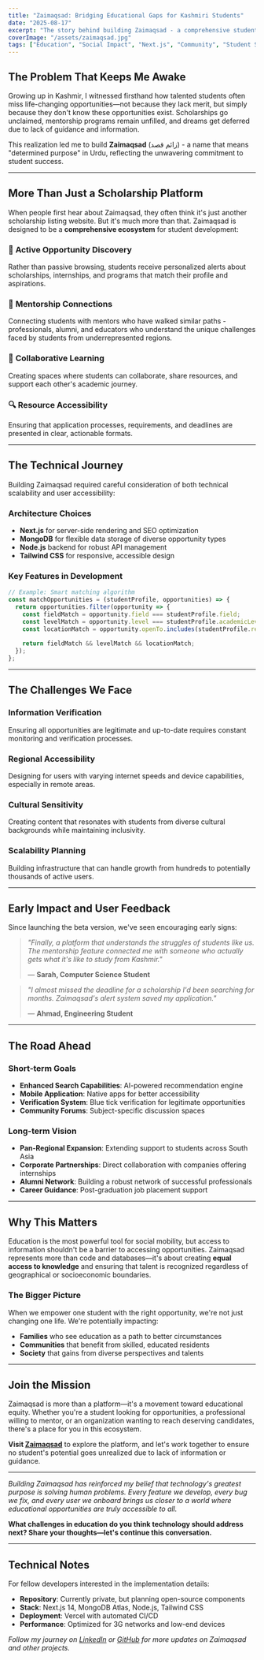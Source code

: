 ```yaml
---
title: "Zaimaqsad: Bridging Educational Gaps for Kashmiri Students"
date: "2025-08-17"
excerpt: "The story behind building Zaimaqsad - a comprehensive student guidance platform that connects underrepresented students with scholarships, mentorship, and educational opportunities they might otherwise miss."
coverImage: "/assets/zaimaqsad.jpg"
tags: ["Education", "Social Impact", "Next.js", "Community", "Student Support", "Kashmir"]
---
```


## The Problem That Keeps Me Awake

Growing up in Kashmir, I witnessed firsthand how talented students often miss life-changing opportunities—not because they lack merit, but simply because they don't know these opportunities exist. Scholarships go unclaimed, mentorship programs remain unfilled, and dreams get deferred due to lack of guidance and information.

This realization led me to build **Zaimaqsad** (زائم قصد) - a name that means "determined purpose" in Urdu, reflecting the unwavering commitment to student success.

---

## More Than Just a Scholarship Platform

When people first hear about Zaimaqsad, they often think it's just another scholarship listing website. But it's much more than that. Zaimaqsad is designed to be a **comprehensive ecosystem** for student development:

### 🎯 **Active Opportunity Discovery**
Rather than passive browsing, students receive personalized alerts about scholarships, internships, and programs that match their profile and aspirations.

### 🤝 **Mentorship Connections**
Connecting students with mentors who have walked similar paths - professionals, alumni, and educators who understand the unique challenges faced by students from underrepresented regions.

### 💬 **Collaborative Learning**
Creating spaces where students can collaborate, share resources, and support each other's academic journey.

### 🔍 **Resource Accessibility**
Ensuring that application processes, requirements, and deadlines are presented in clear, actionable formats.

---

## The Technical Journey

Building Zaimaqsad required careful consideration of both technical scalability and user accessibility:

### **Architecture Choices**
- **Next.js** for server-side rendering and SEO optimization
- **MongoDB** for flexible data storage of diverse opportunity types
- **Node.js** backend for robust API management
- **Tailwind CSS** for responsive, accessible design

### **Key Features in Development**
```javascript
// Example: Smart matching algorithm
const matchOpportunities = (studentProfile, opportunities) => {
  return opportunities.filter(opportunity => {
    const fieldMatch = opportunity.field === studentProfile.field;
    const levelMatch = opportunity.level === studentProfile.academicLevel;
    const locationMatch = opportunity.openTo.includes(studentProfile.region);
    
    return fieldMatch && levelMatch && locationMatch;
  });
};
```

---

## The Challenges We Face

### **Information Verification**
Ensuring all opportunities are legitimate and up-to-date requires constant monitoring and verification processes.

### **Regional Accessibility**
Designing for users with varying internet speeds and device capabilities, especially in remote areas.

### **Cultural Sensitivity**
Creating content that resonates with students from diverse cultural backgrounds while maintaining inclusivity.

### **Scalability Planning**
Building infrastructure that can handle growth from hundreds to potentially thousands of active users.

---

## Early Impact and User Feedback

Since launching the beta version, we've seen encouraging early signs:

> *"Finally, a platform that understands the struggles of students like us. The mentorship feature connected me with someone who actually gets what it's like to study from Kashmir."* 
> 
> — **Sarah, Computer Science Student**

> *"I almost missed the deadline for a scholarship I'd been searching for months. Zaimaqsad's alert system saved my application."*
> 
> — **Ahmad, Engineering Student**

---

## The Road Ahead

### **Short-term Goals**
- **Enhanced Search Capabilities**: AI-powered recommendation engine
- **Mobile Application**: Native apps for better accessibility
- **Verification System**: Blue tick verification for legitimate opportunities
- **Community Forums**: Subject-specific discussion spaces

### **Long-term Vision**
- **Pan-Regional Expansion**: Extending support to students across South Asia
- **Corporate Partnerships**: Direct collaboration with companies offering internships
- **Alumni Network**: Building a robust network of successful professionals
- **Career Guidance**: Post-graduation job placement support

---

## Why This Matters

Education is the most powerful tool for social mobility, but access to information shouldn't be a barrier to accessing opportunities. Zaimaqsad represents more than code and databases—it's about creating **equal access to knowledge** and ensuring that talent is recognized regardless of geographical or socioeconomic boundaries.

### **The Bigger Picture**
When we empower one student with the right opportunity, we're not just changing one life. We're potentially impacting:
- **Families** who see education as a path to better circumstances
- **Communities** that benefit from skilled, educated residents
- **Society** that gains from diverse perspectives and talents

---

## Join the Mission

Zaimaqsad is more than a platform—it's a movement toward educational equity. Whether you're a student looking for opportunities, a professional willing to mentor, or an organization wanting to reach deserving candidates, there's a place for you in this ecosystem.

**Visit [Zaimaqsad](https://zaimaqsad.vercel.app/)** to explore the platform, and let's work together to ensure no student's potential goes unrealized due to lack of information or guidance.

---

*Building Zaimaqsad has reinforced my belief that technology's greatest purpose is solving human problems. Every feature we develop, every bug we fix, and every user we onboard brings us closer to a world where educational opportunities are truly accessible to all.*

**What challenges in education do you think technology should address next? Share your thoughts—let's continue this conversation.**

---

## Technical Notes

For fellow developers interested in the implementation details:
- **Repository**: Currently private, but planning open-source components
- **Stack**: Next.js 14, MongoDB Atlas, Node.js, Tailwind CSS
- **Deployment**: Vercel with automated CI/CD
- **Performance**: Optimized for 3G networks and low-end devices

*Follow my journey on [LinkedIn](https://linkedin.com/in/reyanshafi) or [GitHub](https://github.com/reyanshafi) for more updates on Zaimaqsad and other projects.*
